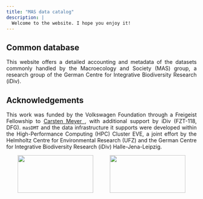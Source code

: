 ```yaml
---
title: "MAS data catalog"
description: |
  Welcome to the website. I hope you enjoy it!
---
```


## Common database
<p align="justify">
This website offers a detailed accounting and metadata of the datasets commonly handled by the Macroecology and Society (MAS) group, a research group of the German Centre for Integrative Biodiversity Research (iDiv).
</p>

## Acknowledgements
<p align="justify">
This work was funded by the Volkswagen Foundation through a Freigeist Fellowship to <a href="https://orcid.org/0000-0003-3927-5856">Carsten Meyer <i class="fab fa-orcid"></i></a>, with additional support by iDiv (FZT-118, DFG). `masDMT` and the data infrastructure it supports were developed within the High-Performance Computing (HPC) Cluster EVE, a joint effort by the Helmholtz Centre for Environmental Research (UFZ) and the German Centre for Integrative Biodiversity Research (iDiv) Halle-Jena-Leipzig.
</p>

<p align="center">
<a href="https://www.idiv.de/en/groups_and_people/core_groups/macroecosocial.html"><img src="https://github.com/macroecology-society/data-catalog/docs/images/idiv_promo.png" width="200" height="100"/></a>&nbsp;&nbsp;&nbsp;&nbsp;&nbsp;&nbsp;&nbsp;&nbsp;&nbsp;&nbsp;&nbsp;<a href="https://www.volkswagenstiftung.de/en/funding/our-funding-portfolio-at-a-glance/freigeist-fellowships"><img src="https://github.com/macroecology-society/data-catalog/docs/images/wg_3.jpg" width="200" height="100"/></a>
</p>
